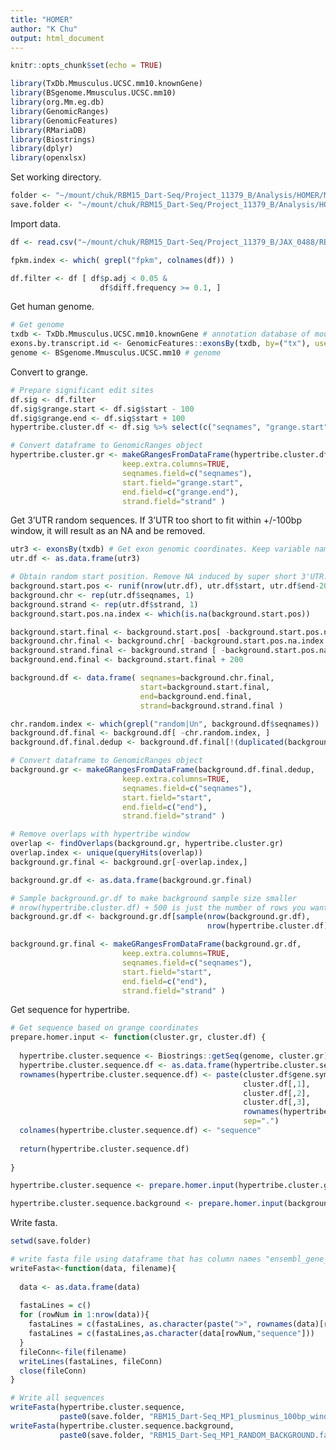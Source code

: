 ```yaml
---
title: "HOMER"
author: "K Chu"
output: html_document
---
```


```r
knitr::opts_chunk$set(echo = TRUE)
```


```r
library(TxDb.Mmusculus.UCSC.mm10.knownGene)
library(BSgenome.Mmusculus.UCSC.mm10)
library(org.Mm.eg.db)
library(GenomicRanges)
library(GenomicFeatures)
library(RMariaDB)
library(Biostrings)
library(dplyr)
library(openxlsx)
```

Set working directory.

```r
folder <- "~/mount/chuk/RBM15_Dart-Seq/Project_11379_B/Analysis/HOMER/MP1/"
save.folder <- "~/mount/chuk/RBM15_Dart-Seq/Project_11379_B/Analysis/HOMER/MP1/"
```

Import data.

```r
df <- read.csv("~/mount/chuk/RBM15_Dart-Seq/Project_11379_B/JAX_0488/RBM15_Dart-seq_MP1_B_vs_MP1_M_snp_counts_significance.csv")

fpkm.index <- which( grepl("fpkm", colnames(df)) )

df.filter <- df [ df$p.adj < 0.05 &
                    df$diff.frequency >= 0.1, ]
```

Get human genome.

```r
# Get genome
txdb <- TxDb.Mmusculus.UCSC.mm10.knownGene # annotation database of mouse genome
exons.by.transcript.id <- GenomicFeatures::exonsBy(txdb, by=("tx"), use.names = TRUE) # Group exons by transcript ID
genome <- BSgenome.Mmusculus.UCSC.mm10 # genome
```

Convert to grange.

```r
# Prepare significant edit sites
df.sig <- df.filter
df.sig$grange.start <- df.sig$start - 100
df.sig$grange.end <- df.sig$start + 100
hypertribe.cluster.df <- df.sig %>% select(c("seqnames", "grange.start", "grange.end", "strand", "gene.symbol"))

# Convert dataframe to GenomicRanges object
hypertribe.cluster.gr <- makeGRangesFromDataFrame(hypertribe.cluster.df,
                         keep.extra.columns=TRUE,
                         seqnames.field=c("seqnames"),
                         start.field="grange.start",
                         end.field=c("grange.end"),
                         strand.field="strand" )
```

Get 3'UTR random sequences. If 3'UTR too short to fit within +/-100bp window, it will result as an NA and be removed.

```r
utr3 <- exonsBy(txdb) # Get exon genomic coordinates. Keep variable name same to avoid changing it all over the script.
utr.df <- as.data.frame(utr3)

# Obtain random start position. Remove NA induced by super short 3'UTR.
background.start.pos <- runif(nrow(utr.df), utr.df$start, utr.df$end-200)
background.chr <- rep(utr.df$seqnames, 1)
background.strand <- rep(utr.df$strand, 1)
background.start.pos.na.index <- which(is.na(background.start.pos))

background.start.final <- background.start.pos[ -background.start.pos.na.index ]
background.chr.final <- background.chr[ -background.start.pos.na.index ]
background.strand.final <- background.strand [ -background.start.pos.na.index ]
background.end.final <- background.start.final + 200

background.df <- data.frame( seqnames=background.chr.final,
                             start=background.start.final,
                             end=background.end.final,
                             strand=background.strand.final )

chr.random.index <- which(grepl("random|Un", background.df$seqnames))
background.df.final <- background.df[ -chr.random.index, ]
background.df.final.dedup <- background.df.final[!(duplicated(background.df.final)),]

# Convert dataframe to GenomicRanges object
background.gr <- makeGRangesFromDataFrame(background.df.final.dedup,
                         keep.extra.columns=TRUE,
                         seqnames.field=c("seqnames"),
                         start.field="start",
                         end.field=c("end"),
                         strand.field="strand" )

# Remove overlaps with hypertribe window
overlap <- findOverlaps(background.gr, hypertribe.cluster.gr)
overlap.index <- unique(queryHits(overlap))
background.gr.final <- background.gr[-overlap.index,]

background.gr.df <- as.data.frame(background.gr.final)

# Sample background.gr.df to make background sample size smaller
# nrow(hypertribe.cluster.df) + 500 is just the number of rows you want in your background
background.gr.df <- background.gr.df[sample(nrow(background.gr.df), 
                                            nrow(hypertribe.cluster.df) + 500), ]

background.gr.final <- makeGRangesFromDataFrame(background.gr.df,
                         keep.extra.columns=TRUE,
                         seqnames.field=c("seqnames"),
                         start.field="start",
                         end.field=c("end"),
                         strand.field="strand" )
```


Get sequence for hypertribe.

```r
# Get sequence based on grange coordinates
prepare.homer.input <- function(cluster.gr, cluster.df) {
  
  hypertribe.cluster.sequence <- Biostrings::getSeq(genome, cluster.gr)
  hypertribe.cluster.sequence.df <- as.data.frame(hypertribe.cluster.sequence)
  rownames(hypertribe.cluster.sequence.df) <- paste(cluster.df$gene.symbol, 
                                                    cluster.df[,1],
                                                    cluster.df[,2],
                                                    cluster.df[,3],
                                                    rownames(hypertribe.cluster.sequence.df),
                                                    sep=".")
  colnames(hypertribe.cluster.sequence.df) <- "sequence"
  
  return(hypertribe.cluster.sequence.df)
  
}

hypertribe.cluster.sequence <- prepare.homer.input(hypertribe.cluster.gr, hypertribe.cluster.df)

hypertribe.cluster.sequence.background <- prepare.homer.input(background.gr.final, background.gr.df)
```

Write fasta.

```r
setwd(save.folder)

# write fasta file using dataframe that has column names "ensembl_gene_id" and "3utr".
writeFasta<-function(data, filename){
  
  data <- as.data.frame(data)
  
  fastaLines = c()
  for (rowNum in 1:nrow(data)){
    fastaLines = c(fastaLines, as.character(paste(">", rownames(data)[rowNum], sep = "")))
    fastaLines = c(fastaLines,as.character(data[rowNum,"sequence"]))
  }
  fileConn<-file(filename)
  writeLines(fastaLines, fileConn)
  close(fileConn)
}

# Write all sequences
writeFasta(hypertribe.cluster.sequence,
           paste0(save.folder, "RBM15_Dart-Seq_MP1_plusminus_100bp_window.fa"))
writeFasta(hypertribe.cluster.sequence.background,
           paste0(save.folder, "RBM15_Dart-Seq_MP1_RANDOM_BACKGROUND.fa"))

```







